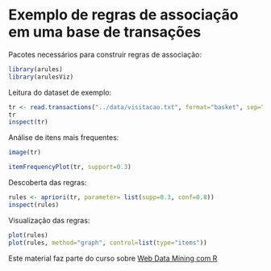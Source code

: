 Exemplo de regras de associação em uma base de transações
==========================================================

Pacotes necessários para construir regras de associação:

```r
library(arules)
library(arulesViz)
```

Leitura do dataset de exemplo:

````r
tr <- read.transactions("../data/visitacao.txt", format="basket", sep=",")
tr
inspect(tr)
````

Análise de itens mais frequentes:

```r
image(tr)
```

```r
itemFrequencyPlot(tr, support=0.3)
```

Descoberta das regras:

````r
rules <- apriori(tr, parameter= list(supp=0.3, conf=0.8))
inspect(rules)
````

Visualização das regras:

```r
plot(rules)
plot(rules, method="graph", control=list(type="items"))
```

Este material faz parte do curso sobre [Web Data Mining com R](http://fbarth.net.br/materiais/webMiningR.html)